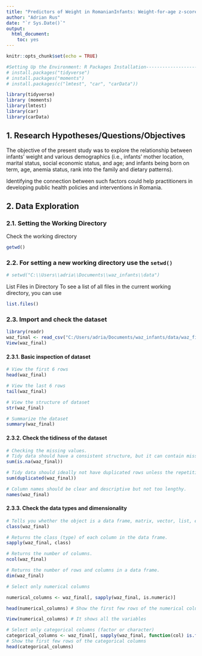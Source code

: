 ```yaml
---
title: "Predictors of Weight in RomanianInfants: Weight-for-age z-scores (WAZ)"
author: "Adrian Rus"
date: "`r Sys.Date()`"
output: 
  html_document: 
    toc: yes
---
```


```r
knitr::opts_chunk$set(echo = TRUE)

#Setting Up the Environment: R Packages Installation----------------------
# install.packages("tidyverse")
# install.packages("moments")
# install.packages(c("lmtest", "car", "carData"))

library(tidyverse)
library (moments)
library(lmtest)
library(car)
library(carData)

```

## 1. Research Hypotheses/Questions/Objectives

The objective of the present study was to explore the relationship between infants' weight and various demographics (i.e., infants' mother location, marital status, social economic status, and age; and infants being born on term, age, anemia status, rank into the family and dietary patterns).

Identifying the connection between such factors could help practitioners in developing public health policies and interventions in Romania.

## 2. Data Exploration

### 2.1. Setting the Working Directory

Check the working directory

```r
getwd()
```

### 2.2. For setting a new working directory use the `setwd()`

```r
# setwd("C:\\Users\\adria\\Documents\\waz_infants\\data")

```

List Files in Directory To see a list of all files in the current working directory, you can use

```r
list.files()
```

### 2.3. Import and check the dataset

```r
library(readr)
waz_final <- read_csv("C:/Users/adria/Documents/waz_infants/data/waz_final.csv")
View(waz_final)
```

#### 2.3.1. Basic inspection of dataset

```r
# View the first 6 rows
head(waz_final)
```

```r
# View the last 6 rows
tail(waz_final)
```

```r
# View the structure of dataset
str(waz_final)

```

```r
# Summarize the dataset
summary(waz_final)
```

#### 2.3.2. Check the tidiness of the dataset

```r
# Checking the missing values. 
# Tidy data should have a consistent structure, but it can contain missing values.
sum(is.na(waz_final))
```

```r
# Tidy data should ideally not have duplicated rows unless the repetition is meaningful.        
sum(duplicated(waz_final))
```

```r
# Column names should be clear and descriptive but not too lengthy.
names(waz_final)
```

#### 2.3.3. Check the data types and dimensionality

```r
# Tells you whether the object is a data frame, matrix, vector, list, etc.
class(waz_final)
```

```r
# Returns the class (type) of each column in the data frame.
sapply(waz_final, class)
```

```r
# Returns the number of columns.
ncol(waz_final)
```

```r
# Returns the number of rows and columns in a data frame.
dim(waz_final)

```

```r
# Select only numerical columns

numerical_columns <- waz_final[, sapply(waz_final, is.numeric)]

head(numerical_columns) # Show the first few rows of the numerical columns

View(numerical_columns) # It shows all the variables
```

```r
# Select only categorical columns (factor or character)
categorical_columns <- waz_final[, sapply(waz_final, function(col) is.factor(col) || is.character(col))]
# Show the first few rows of the categorical columns
head(categorical_columns)
```
